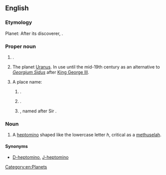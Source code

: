 ==English==
{{wp}}

===Etymology===
Planet: After its discoverer, {{w|Sir William Herschel}}.

===Proper noun===
{{en-proper noun}}

# {{surname|en}}.
# {{lb|en|astronomy|obsolete}} The planet [[Uranus]]. In use until the mid-19th century as an alternative to ''[[Georgium Sidus]]'' after [[w:George III of the United Kingdom|King George III]].
# A place name:
## {{place|en|special service area|in the {{w|Rural Municipality of Mountain View No. 318}},|p/Saskatchewan|c/Canada}}.
## {{place|en|former settlement|on {{w|Herschel Island}},|terr/Yukon|c/Canada}}. 
## {{place|en|settlement|p:suf/Eastern Cape|c/South Africa}}, named after Sir {{w|John Herschel}}.

===Noun===
{{en-noun}}

# {{lb|en|cellular automata}} A [[heptomino]] shaped like the lowercase letter ''h'', critical as a [[methuselah]].

====Synonyms====
* [[D-heptomino]], [[J-heptomino]]

[[Category:en:Planets]]